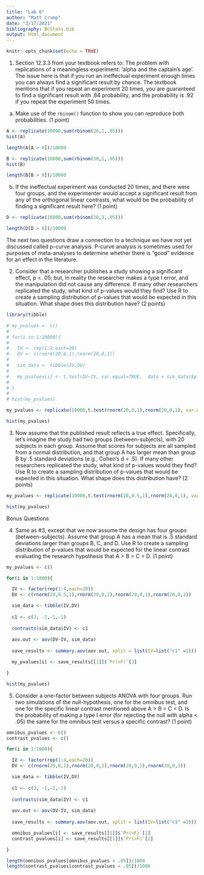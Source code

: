 ```yaml
---
title: "Lab 6"
author: "Matt Crump"
date: "3/17/2021"
bibliography: BCStats.bib
output: html_document
---
```


```r
knitr::opts_chunk$set(echo = TRUE)
```


1. Section 12.3.3 from your textbook refers to: The problem with replications of a meaningless experiment: 'alpha and the captain's age'. The issue here is that if you run an ineffectual experiment enough times you can always find a significant result by chance. The textbook mentions that if you repeat an experiment 20 times, you are guaranteed to find a significant result with .64 probability, and the probability is .92 if you repeat the experiment 50 times.

a. Make use of the `rbinom()` function to show you can reproduce both probabilities. (1 point)

```r

A <- replicate(10000,sum(rbinom(20,1,.05)))
hist(A)

length(A[A > 0])/10000

B <- replicate(10000,sum(rbinom(50,1,.05)))
hist(B)

length(B[B > 0])/10000

```



b. If the ineffectual experiment was conducted 20 times, and there were four groups, and the experimenter would accept a significant result from any of the orthogonal linear contrasts, what would be the probability of finding a significant result here? (1 point)

```r

D <- replicate(10000,sum(rbinom(20,3,.05)))

length(D[D > 0])/10000

```

The next two questions draw a connection to a technique we have not yet discussed called p-curve analysis. P-curve analysis is sometimes used for purposes of meta-analyses to determine whether there is "good" evidence for an effect in the literature.

2. Consider that a researcher publishes a study showing a significant effect, p <. 05; but, in reality the researcher makes a type I error, and the manipulation did not cause any difference. If many other researchers replicated the study, what kind of p-values would they find? Use R to create a sampling distribution of p-values that would be expected in this situation. What shape does this distribution have? (2 points)

```r
library(tibble)

# my_pvalues <- c()
# 
# for(i in 1:10000){
# 
#   IV <- rep(1:2,each=20)
#   DV <- c(rnorm(20,0,1),rnorm(20,0,1))
#   
#   sim_data <- tibble(IV,DV)
#   
#   my_pvalues[i] <- t.test(DV~IV, var.equal=TRUE,  data = sim_data)$p.value
#   
# }
# 
# hist(my_pvalues)

my_pvalues <- replicate(10000,t.test(rnorm(20,0,1),rnorm(20,0,1), var.equal=TRUE)$p.value)

hist(my_pvalues)

```


3. Now assume that the published result reflects a true effect. Specifically, let's imagine the study had two groups (between-subjects), with 20 subjects in each group. Assume that scores for subjects are all sampled from a normal distribution, and that group A has larger mean than group B by .5 standard deviations (e.g., Cohen's d = .5). If many other researchers replicated the study, what kind of p-values would they find? Use R to create a sampling distribution of p-values that would be expected in this situation. What shape does this distribution have? (2 points) 

```r
my_pvalues <- replicate(10000,t.test(rnorm(20,0.5,1),rnorm(20,0,1), var.equal=TRUE)$p.value)

hist(my_pvalues)
```

Bonus Questions

4. Same as #3, except that we now assume the design has four groups (between-subjects). Assume that group A has a mean that is .5 standard deviations larger than groups B, C, and D. Use R to create a sampling distribution of p-values that would be expected for the linear contrast evaluating the research hypothesis that A > B = C = D. (1 point)


```r
my_pvalues <- c()

for(i in 1:1000){

  IV <- factor(rep(1:4,each=20))
  DV <- c(rnorm(20,0.5,1),rnorm(20,0,1),rnorm(20,0,1),rnorm(20,0,1))

  sim_data <- tibble(IV,DV)
  
  c1 <- c(3, -1,-1,-1)
  
  contrasts(sim_data$IV) <- c1
  
  aov.out <- aov(DV~IV, sim_data)
  
  save_results <- summary.aov(aov.out, split = list(IV=list("c1" =1)))

  my_pvalues[i] <- save_results[[1]]$`Pr(>F)`[2]

}

hist(my_pvalues)
```


5. Consider a one-factor between subjects ANOVA with four groups. Run two simulations of the null-hypothesis, one for the omnibus test, and one for the specific linear contrast mentioned above A > B = C = D. Is the probability of making a type I error (for rejecting the null with alpha < .05) the same for the omnibus test versus a specific contrast? (1 point)

```r

omnibus_pvalues <- c()
contrast_pvalues <- c()

for(i in 1:1000){

  IV <- factor(rep(1:4,each=20))
  DV <- c(rnorm(20,0,1),rnorm(20,0,1),rnorm(20,0,1),rnorm(20,0,1))

  sim_data <- tibble(IV,DV)
  
  c1 <- c(3, -1,-1,-1)
  
  contrasts(sim_data$IV) <- c1
  
  aov.out <- aov(DV~IV, sim_data)
  
  save_results <- summary.aov(aov.out, split = list(IV=list("c1" =1)))

  omnibus_pvalues[i] <- save_results[[1]]$`Pr(>F)`[1]
  contrast_pvalues[i] <- save_results[[1]]$`Pr(>F)`[2]

}

length(omnibus_pvalues[omnibus_pvalues < .05])/1000
length(contrast_pvalues[contrast_pvalues < .05])/1000


```
















